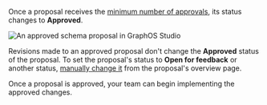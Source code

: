 Once a proposal receives the [minimum number of approvals](/graphos/delivery/schema-proposals/configuration#required-approvals), its status changes to **Approved**.

<img
  src="../graphos/img/schema-proposals/approved-proposal.jpg"
  className="screenshot"
  alt="An approved schema proposal in GraphOS Studio"
/>

Revisions made to an approved proposal don't change the **Approved** status of the proposal.
To set the proposal's status to **Open for feedback** or another status, [manually change it](/graphos/delivery/schema-proposals/creation#change-proposal-status) from the proposal's overview page.

Once a proposal is approved, your team can begin implementing the approved changes.

<SchemaProposalImplementationNote />
